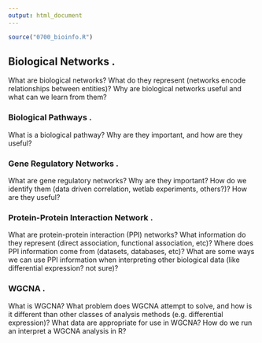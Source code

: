 ```yaml
---
output: html_document
---
```


```r
source("0700_bioinfo.R")
```

## Biological Networks .

What are biological networks? What do they represent (networks encode
relationships between entities)? Why are biological networks useful and what can
we learn from them?

### Biological Pathways .

What is a biological pathway? Why are they important, and how are they useful?

### Gene Regulatory Networks .

What are gene regulatory networks? Why are they important? How do we identify
them (data driven correlation, wetlab experiments, others?)? How are they
useful?

### Protein-Protein Interaction Network .

What are protein-protein interaction (PPI) networks? What information do they
represent (direct association, functional association, etc)? Where does PPI
information come from (datasets, databases, etc)? What are some ways we can use
PPI information when interpreting other biological data (like differential
expression? not sure)?

### WGCNA .

What is WGCNA? What problem does WGCNA attempt to solve, and how is it different
than other classes of analysis methods (e.g. differential expression)? What data
are appropriate for use in WGCNA? How do we run an interpret a WGCNA analysis in
R?
